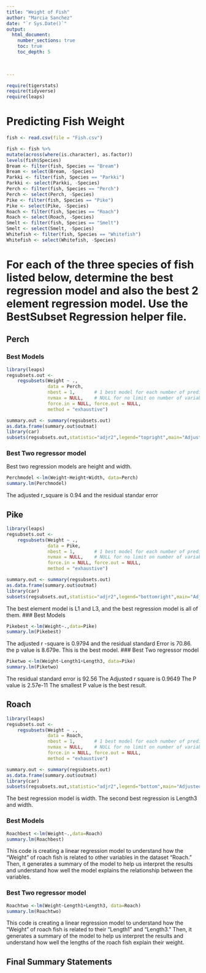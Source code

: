```yaml
---
title: "Weight of Fish"
author: "Marcia Sanchez"
date: "`r Sys.Date()`"  
output: 
  html_document:
    number_sections: true
    toc: true
    toc_depth: 5

 
    
---
```



```r
require(tigerstats)
require(tidyverse)
require(leaps)
```



# Predicting Fish Weight
```r
fish <- read.csv(file = "Fish.csv")
```

```r
 
fish <- fish %>%
mutate(across(where(is.character), as.factor))
levels(fish$Species)
Bream <- filter(fish, Species == "Bream")
Bream <- select(Bream, -Species) 
Parkki <- filter(fish, Species == "Parkki")
Parkki <- select(Parkki, -Species) 
Perch <- filter(fish, Species == "Perch")
Perch <- select(Perch, -Species) 
Pike <- filter(fish, Species == "Pike")
Pike <- select(Pike, -Species) 
Roach <- filter(fish, Species == "Roach")
Roach <- select(Roach, -Species) 
Smelt <- filter(fish, Species == "Smelt")
Smelt <- select(Smelt, -Species) 
Whitefish <- filter(fish, Species == "Whitefish")
Whitefish <- select(Whitefish, -Species) 
```

# For each of the three species of fish listed below, determine the best regression model and also the best 2 element regression model. Use the BestSubset Regression helper file.


## Perch

### Best Models

```r
library(leaps)
regsubsets.out <-
    regsubsets(Weight ~ .,
               data = Perch,
               nbest = 1,       # 1 best model for each number of predictors
               nvmax = NULL,    # NULL for no limit on number of variables
               force.in = NULL, force.out = NULL,
               method = "exhaustive")

summary.out <- summary(regsubsets.out)
as.data.frame(summary.out$outmat)
library(car)
subsets(regsubsets.out,statistic="adjr2",legend="topright",main="Adjusted R^2")
```

### Best Two regressor model

Best two regression models are height and width.

```r
Perchmodel <-lm(Weight~Height+Width, data=Perch)
summary.lm(Perchmodel)
```

The adjusted r_square is 0.94 and the residual standar error 



## Pike

```r
library(leaps)
regsubsets.out <-
    regsubsets(Weight ~ .,
               data = Pike,
               nbest = 1,       # 1 best model for each number of predictors
               nvmax = NULL,    # NULL for no limit on number of variables
               force.in = NULL, force.out = NULL,
               method = "exhaustive")

summary.out <- summary(regsubsets.out)
as.data.frame(summary.out$outmat)
library(car)
subsets(regsubsets.out,statistic="adjr2",legend="bottomright",main="Adjusted R^2")
```


The best element model is L1 and L3, and the best regression model is all of them.
### Best Models

```r
Pikebest <-lm(Weight~.,data=Pike)
summary.lm(Pikebest)
``` 



The adjusted r -square is 0.9794  and the residual standard Error is 70.86. the p value is 8.679e. This is the best model.
### Best Two regressor model

```r
Piketwo <-lm(Weight~Length1+Length3, data=Pike)
summary.lm(Piketwo)
```

The residual standard error is 92.56
The Adjusted r square is 0.9649
The P value is 2.57e-11
The smallest P value is the best result.


## Roach

```r
library(leaps)
regsubsets.out <-
    regsubsets(Weight ~ .,
               data = Roach,
               nbest = 1,       # 1 best model for each number of predictors
               nvmax = NULL,    # NULL for no limit on number of variables
               force.in = NULL, force.out = NULL,
               method = "exhaustive")

summary.out <- summary(regsubsets.out)
as.data.frame(summary.out$outmat)
library(car)
subsets(regsubsets.out,statistic="adjr2",legend="bottom",main="Adjusted R^2")
```
The best regression model is width. The second best regression is Length3 and width.

### Best Models

```r
Roachbest <-lm(Weight~.,data=Roach)
summary.lm(Roachbest)
``` 
This code is creating a linear regression model to understand how the "Weight" of roach fish is related to other variables in the dataset "Roach." Then, it generates a summary of the model to help us interpret the results and understand how well the model explains the relationship between the variables.


### Best Two regressor model

```r
Roachtwo <-lm(Weight~Length1+Length3, data=Roach)
summary.lm(Roachtwo)
```

This code is creating a linear regression model to understand how the "Weight" of roach fish is related to their "Length1" and "Length3." Then, it generates a summary of the model to help us interpret the results and understand how well the lengths of the roach fish explain their weight.

## Final Summary Statements


